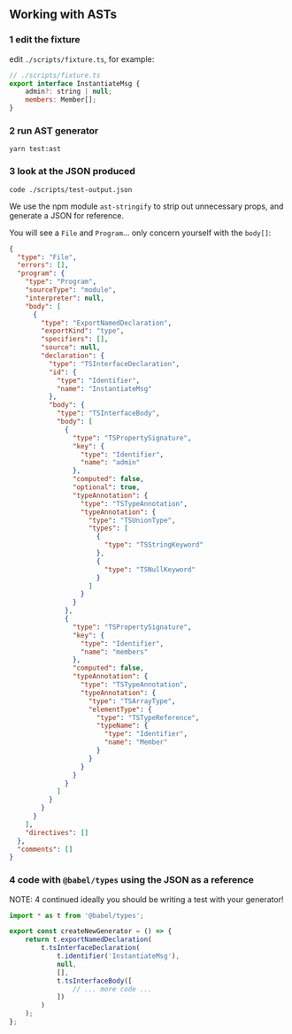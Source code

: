 ## Working with ASTs

### 1 edit the fixture

edit `./scripts/fixture.ts`, for example:

```js
// ./scripts/fixture.ts
export interface InstantiateMsg {
    admin?: string | null;
    members: Member[];
}
```

### 2 run AST generator

```
yarn test:ast
```

### 3 look at the JSON produced

```
code ./scripts/test-output.json
```

We use the npm module `ast-stringify` to strip out unnecessary props, and generate a JSON for reference.

You will see a `File` and `Program`... only concern yourself with the `body[]`:

```json
{
  "type": "File",
  "errors": [],
  "program": {
    "type": "Program",
    "sourceType": "module",
    "interpreter": null,
    "body": [
      {
        "type": "ExportNamedDeclaration",
        "exportKind": "type",
        "specifiers": [],
        "source": null,
        "declaration": {
          "type": "TSInterfaceDeclaration",
          "id": {
            "type": "Identifier",
            "name": "InstantiateMsg"
          },
          "body": {
            "type": "TSInterfaceBody",
            "body": [
              {
                "type": "TSPropertySignature",
                "key": {
                  "type": "Identifier",
                  "name": "admin"
                },
                "computed": false,
                "optional": true,
                "typeAnnotation": {
                  "type": "TSTypeAnnotation",
                  "typeAnnotation": {
                    "type": "TSUnionType",
                    "types": [
                      {
                        "type": "TSStringKeyword"
                      },
                      {
                        "type": "TSNullKeyword"
                      }
                    ]
                  }
                }
              },
              {
                "type": "TSPropertySignature",
                "key": {
                  "type": "Identifier",
                  "name": "members"
                },
                "computed": false,
                "typeAnnotation": {
                  "type": "TSTypeAnnotation",
                  "typeAnnotation": {
                    "type": "TSArrayType",
                    "elementType": {
                      "type": "TSTypeReference",
                      "typeName": {
                        "type": "Identifier",
                        "name": "Member"
                      }
                    }
                  }
                }
              }
            ]
          }
        }
      }
    ],
    "directives": []
  },
  "comments": []
}
```

### 4 code with `@babel/types` using the JSON as a reference

NOTE: 4 continued ideally you should be writing a test with your generator!

```js
import * as t from '@babel/types';

export const createNewGenerator = () => {
    return t.exportNamedDeclaration(
        t.tsInterfaceDeclaration(
            t.identifier('InstantiateMsg'),
            null,
            [],
            t.tsInterfaceBody([
                // ... more code ...
            ])
        )
    );
};
```
